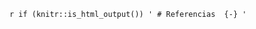 `r if (knitr::is_html_output()) '
# Referencias  {-}
'`



<!-- --- -->
<!-- bibliography: biblio.bib -->
<!-- csl: apa1.csl -->
<!-- --- -->








<!-- * Petit, M., Laird, R., Wyneken, M., Huntoon, F., Abele-Austin, M. and Sequeira, J., 2020. *A focus on ratios and proportions*. 1st ed. Routledge. -->
<!-- * Montero Lorenzo, J., 2007. *Estadística descriptiva*. Madrid, España: Paraninfo. -->
<!-- * Huican, M., Carmona, K.,(2013). *Razones y proporciones*. Chile. Ministerio de Educación. -->
<!-- * Oller Marcén, A. M., & Gairín Sallán, J. M. (2013). *La génesis histórica de los conceptos de razón y proporción y su posterior aritmetización*. Revista latinoamericana de investigación en matemática educativa. -->
<!-- * Colimon K.,(1990). *Fundamentos de epidemiología*. Medellín, Colombia. Díaz de Santos, S. A.  -->
<!-- * Elandt-Johnson, R. C. (1997). *La definición de tasas: Algunas precisiones acerca de su correcta e incorrecta utilización*. Salud Pública Méx. -->
<!-- * Moreno A., Lopez S., Corcho A.,(2000). *Principales medidas en epidemiología*. México. Salud publica de Mexico. -->
<!-- * Perez R. (1986). *Nociones básicas de estadística*.  -->

<!-- ## Monografías en internet  -->

<!-- * Apuntes de demografía. (2014). Stocks y flujos demográficos.  Recuperado de https://apuntesdedemografia.com/2010/08/17/estocs-y-flujos-demograficos -->
<!-- * Enciclopedia Banrepcultural. (2017) Tasa de cambio. Recuperdado de https://enciclopedia.banrepcultural.org/index.php/Tasa_de_cambio -->
<!-- * Banco de la República de Colombia. (2019, Junio 13). Tasa Representativa del Mercado (TRM - Peso por dólar). Recuperado de https://www.banrep.gov.co/es/estadisticas/trm. -->
<!-- * Wikipedia. (2021). Proportionality (mathematics). Recuperado de https://en.wikipedia.org/wiki/Proportionality_(mathematics) -->
<!-- * Estadística Porcentajes, proporciones, razones. (2021, Febrero 23). Recuperado de https://es.slideshare.net/carc1975/210-3486ydg -->
<!-- * Universidad Autónoma de Madrid. Números índices. Recuperado de https://www.fuenterrebollo.com/Economicas2013/indices-teoria.pdf -->
<!-- * Wikipedia. (2021). Número índice. Recuperado de https://es.wikipedia.org/wiki/N%C3%BAmero_%C3%ADndice -->
<!-- * Universidad Nacional de Colombia. UNAL en un vistazo. Recuperado de http://estadisticas.unal.edu.co/home/ -->
<!-- * Wikipedia. (2020). Index (statistics). Recuperado de https://en.wikipedia.org/wiki/Index_(statistics)#:~:text=In%20statistics%20and%20research%20design,summarize%20and%20rank%20specific%20observations -->

<!-- @Book{xie2015, -->
<!--   title = {Dynamic Documents with {R} and knitr}, -->
<!--   author = {Yihui Xie}, -->
<!--   publisher = {Chapman and Hall/CRC}, -->
<!--   address = {Boca Raton, Florida}, -->
<!--   year = {2015}, -->
<!--   edition = {2nd}, -->
<!--   note = {ISBN 978-1498716963}, -->
<!--   url = {http://yihui.name/knitr/}, -->
<!-- } -->


